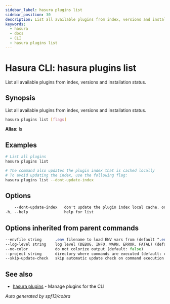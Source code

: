 ```yaml
---
sidebar_label: hasura plugins list
sidebar_position: 30
description: List all available plugins from index, versions and installation status using the Hasura CLI
keywords:
  - hasura
  - docs
  - CLI
  - hasura plugins list
---
```


# Hasura CLI: hasura plugins list

List all available plugins from index, versions and installation status.

## Synopsis

List all available plugins from index, versions and installation status.

```bash
hasura plugins list [flags]
```

**Alias:** ls

## Examples

```bash
# List all plugins
hasura plugins list

# The command also updates the plugin index that is cached locally
# To avoid updating the index, use the following flag:
hasura plugins list --dont-update-index
```

## Options

```sass
    --dont-update-index   don't update the plugin index local cache, only show the list
-h, --help                help for list
```

## Options inherited from parent commands

```sass
--envfile string      .env filename to load ENV vars from (default ".env")
--log-level string    log level (DEBUG, INFO, WARN, ERROR, FATAL) (default "INFO")
--no-color            do not colorize output (default: false)
--project string      directory where commands are executed (default: current dir)
--skip-update-check   skip automatic update check on command execution
```

## See also

* [hasura plugins](/hasura-cli/commands/hasura_plugins.mdx)	 - Manage plugins for the CLI

_Auto generated by spf13/cobra_
